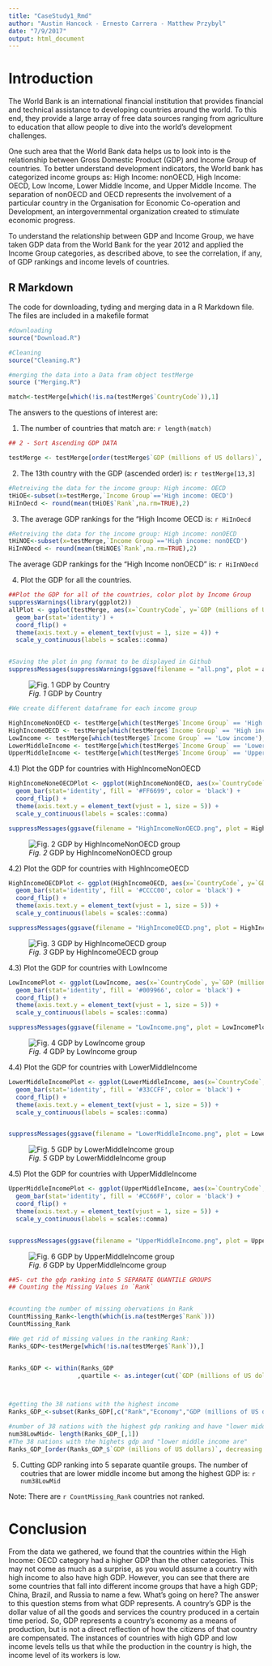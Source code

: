 ---
title: "CaseStudy1_Rmd"
author: "Austin Hancock - Ernesto Carrera - Matthew Przybyl"
date: "7/9/2017"
output: html_document
---

# Introduction

  The World Bank is an international financial institution that provides financial and technical assistance to developing countries around the world. To this end, they provide a large array of free data sources ranging from agriculture to education that allow people to dive into the world’s development challenges. 
  
  One such area that the World Bank data helps us to look into is the relationship between Gross Domestic Product (GDP) and Income Group of countries. To better understand development indicators, the World bank has categorized income groups as: High Income: nonOECD, High Income: OECD, Low Income, Lower Middle Income, and Upper Middle Income. The separation of nonOECD and OECD represents the involvement of a particular country in the Organisation for Economic Co-operation and Development, an intergovernmental organization created to stimulate economic progress.
  
  To understand the relationship between GDP and Income Group, we have taken GDP data from the World Bank for the year 2012 and applied the Income Group categories, as described above, to see the correlation, if any, of GDP rankings and income levels of countries.


## R Markdown

The code for downloading, tyding and merging data in a R Markdown file.
The files are included in a makefile format


```{r}
#downloading
source("Download.R")

#Cleaning
source("Cleaning.R")

#merging the data into a Data fram object testMerge
source ("Merging.R")

```



```{r}
match<-testMerge[which(!is.na(testMerge$`CountryCode`)),1]

```
The answers to the questions of interest are:

1) The number of countries that match are: `r length(match)`

```{r}
## 2 - Sort Ascending GDP DATA

testMerge <- testMerge[order(testMerge$`GDP (millions of US dollars)`, decreasing = FALSE),]

```


2) The 13th country with the GDP (ascended order) is: `r testMerge[13,3]`


```{r}
#Retreiving the data for the income group: High income: OECD
tHiOE<-subset(x=testMerge,`Income Group`=='High income: OECD')
HiInOecd <- round(mean(tHiOE$`Rank`,na.rm=TRUE),2)
```


3) The average GDP rankings for the "High Income OECD is: `r HiInOecd` 


```{r}
#Retreiving the data for the income group: High income: nonOECD
tHiNOE<-subset(x=testMerge,`Income Group`=='High income: nonOECD')
HiInNOecd <- round(mean(tHiNOE$`Rank`,na.rm=TRUE),2)

```
  The average GDP rankings for the "High Income nonOECD" is: `r HiInNOecd` 


4) Plot the GDP for all the countries. 
```{r results='hide'}
##Plot the GDP for all of the countries, color plot by Income Group
suppressWarnings(library(ggplot2))
allPlot <- ggplot(testMerge, aes(x=`CountryCode`, y=`GDP (millions of US dollars)`, fill=`Income Group`)) +
  geom_bar(stat='identity') +
  coord_flip() +
  theme(axis.text.y = element_text(vjust = 1, size = 4)) +
  scale_y_continuous(labels = scales::comma)


#Saving the plot in png format to be displayed in Github
suppressMessages(suppressWarnings(ggsave(filename = "all.png", plot = allPlot)))

```

![*Fig. 1* GDP by Country](all.png)

```{r}

#We create different dataframe for each income group

HighIncomeNonOECD <- testMerge[which(testMerge$`Income Group` == 'High income: nonOECD'),]
HighIncomeOECD <- testMerge[which(testMerge$`Income Group` == 'High income: OECD'),]
LowIncome <- testMerge[which(testMerge$`Income Group` == 'Low income'),]
LowerMiddleIncome <- testMerge[which(testMerge$`Income Group` == 'Lower middle income'),]
UpperMiddleIncome <- testMerge[which(testMerge$`Income Group` == 'Upper middle income'),]


```





4.1) Plot the GDP for countries with HighIncomeNonOECD

```{r}
HighIncomeNoneOECDPlot <- ggplot(HighIncomeNonOECD, aes(x=`CountryCode`, y=`GDP (millions of US dollars)`, fill=`Income Group`)) +
  geom_bar(stat='identity', fill = '#FF6699', color = 'black') +
  coord_flip() +
  theme(axis.text.y = element_text(vjust = 1, size = 5)) +
  scale_y_continuous(labels = scales::comma)

suppressMessages(ggsave(filename = "HighIncomeNonOECD.png", plot = HighIncomeNoneOECDPlot)) 
```

![*Fig. 2* GDP by HighIncomeNonOECD group](HighIncomeNonOECD.png)

4.2) Plot the GDP for countries with HighIncomeOECD

```{r}
HighIncomeOECDPlot <- ggplot(HighIncomeOECD, aes(x=`CountryCode`, y=`GDP (millions of US dollars)`, fill=`Income Group`)) +
  geom_bar(stat='identity', fill = '#CCCC00', color = 'black') +
  coord_flip() +
  theme(axis.text.y = element_text(vjust = 1, size = 5)) +
  scale_y_continuous(labels = scales::comma)

suppressMessages(ggsave(filename = "HighIncomeOECD.png", plot = HighIncomeOECDPlot))
```

![*Fig. 3* GDP by HighIncomeOECD group](HighIncomeOECD.png)

4.3) Plot the GDP for countries with LowIncome

```{r}

LowIncomePlot <- ggplot(LowIncome, aes(x=`CountryCode`, y=`GDP (millions of US dollars)`, fill=`Income Group`)) +
  geom_bar(stat='identity', fill = '#009966', color = 'black') +
  coord_flip() +
  theme(axis.text.y = element_text(vjust = 1, size = 5)) +
  scale_y_continuous(labels = scales::comma)

suppressMessages(ggsave(filename = "LowIncome.png", plot = LowIncomePlot))

```

![*Fig. 4* GDP by LowIncome group](LowIncome.png)

4.4) Plot the GDP for countries with LowerMiddleIncome

```{r}
LowerMiddleIncomePlot <- ggplot(LowerMiddleIncome, aes(x=`CountryCode`, y=`GDP (millions of US dollars)`, fill=`Income Group`)) +
  geom_bar(stat='identity', fill = '#33CCFF', color = 'black') +
  coord_flip() +
  theme(axis.text.y = element_text(vjust = 1, size = 5)) +
  scale_y_continuous(labels = scales::comma)


suppressMessages(ggsave(filename = "LowerMiddleIncome.png", plot = LowerMiddleIncomePlot))
```


![*Fig. 5* GDP by LowerMiddleIncome group](LowerMiddleIncome.png)


4.5) Plot the GDP for countries with UpperMiddleIncome
```{r}
UpperMiddleIncomePlot <- ggplot(UpperMiddleIncome, aes(x=`CountryCode`, y=`GDP (millions of US dollars)`, fill=`Income Group`)) +
  geom_bar(stat='identity', fill = '#CC66FF', color = 'black') +
  coord_flip() +
  theme(axis.text.y = element_text(vjust = 1, size = 5)) +
  scale_y_continuous(labels = scales::comma)


suppressMessages(ggsave(filename = "UpperMiddleIncome.png", plot = UpperMiddleIncomePlot))

```

![*Fig. 6* GDP by UpperMiddleIncome group](UpperMiddleIncome.png)

```{r}
##5- cut the gdp ranking into 5 SEPARATE QUANTILE GROUPS
## Counting the Missing Values in `Rank`


#counting the number of missing obervations in Rank
CountMissing_Rank<-length(which(is.na(testMerge$`Rank`)))
CountMissing_Rank

#We get rid of missing values in the ranking Rank: 
Ranks_GDP<-testMerge[which(!is.na(testMerge$`Rank`)),]


Ranks_GDP <- within(Ranks_GDP
                   ,quartile <- as.integer(cut(`GDP (millions of US dollars)`, quantile(`GDP (millions of US dollars)`, probs=0:5/5), include.lowest=TRUE)))



#getting the 38 nations with the highest income
Ranks_GDP_<-subset(Ranks_GDP[,c("Rank","Economy","GDP (millions of US dollars)","Income Group","quartile")],quartile==5 & `Income Group`=="Lower middle income")

#number of 38 nations with the highest gdp ranking and have "lower middle income is:"
num38LowMid<- length(Ranks_GDP_[,1])
#The 38 nations with the highets gdp and "lower middle income are"
Ranks_GDP_[order(Ranks_GDP_$`GDP (millions of US dollars)`, decreasing = TRUE),]


```


5) Cutting GDP ranking into 5 separate quantile groups. The number of coutries that are
lower middle income but among the highest GDP is: `r num38LowMid`

Note: There are `r CountMissing_Rank` countries not ranked.

# Conclusion

  From the data we gathered, we found that the countries within the High Income: OECD category had a higher GDP than the other categories. This may not come as much as a surprise, as you would assume a country with high income to also have high GDP. However, you can see that there are some countries that fall into different income groups that have a high GDP; China, Brazil, and Russia to name a few. What’s going on here? The answer to this question stems from what GDP represents. A country’s GDP is the dollar value of all the goods and services the country produced in a certain time period. So, GDP represents a country’s economy as a means of production, but is not a direct reflection of how the citizens of that country are compensated. The instances of countries with high GDP and low income levels tells us that while the production in the country is high, the income level of its workers is low.

